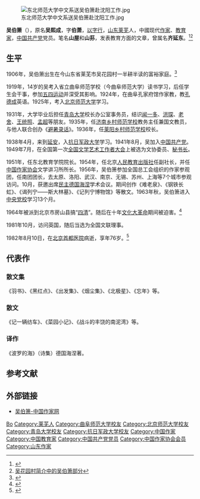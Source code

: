 {{Infobox writer <!-- see Template:Infobox writer -->
| 原文名称 = | 日文假名 = | 罗马拼音 = 
| 图像     = 
| 图像大小 = 
| 图像说明 = 
| 姓名     = 吴伯箫
| 字       = 
| 号       = 伯萧
| 笔名     = '''山屋'''、'''山荪'''
| 原名     = 吴熙成
| 出生     = 1906年3月13日
| 出生地点 = {{QING}}[[山东省|山东省]][[泰安府|泰安府]][[莱芜县|莱芜县]]
| 逝世     = {{Death date and age|1982|8|10|1906|3|13}}
| 逝世地点 = {{CHN}}[[北京市|北京市]]
| 居处     = 
| 职业     = [[作家|作家]]、[[教育家|教育家]]
| 国籍     = {{PRC}}
| 种族     = [[汉族|汉族]]
| 公民权   = {{PRC}}
| 教育程度 = [[大学|大学]]
| 母校     = [[曲阜师范大学|曲阜师范学校]]<br>[[北京师范大学|北京师范大学]]<br>[[中国人民抗日军政大学|中国人民抗日军政大学]]<br>[[中央党校|中央党校]]
| 创作时期 = 1924年至1982年
| 体裁     = [[散文|散文]]
| 主题     = 
| 文学运动 = 
| 代表作   = 散文《菜园小记》、《记一辆纺车》等<br>散文集《往年》《北极星》等
| 配偶     = 刘氏（1925年-1931年）<br>[[郭静君|郭静君]]（1937年-1982年）
| 伴侣     = 
| 子女     = 
| 亲属     = 父亲[[吴圣|吴圣]]
| 受影响于 = [[五四运动|五四运动]]、[[毛泽东思想|毛泽东思想]]
| 施影响于 = 受其影响其后出现了[[吴伯箫学校|吴伯箫学校]]
| 奖项     = 
| 官方网   = 
| 签名     =  
}}
[[File:东北师范大学中文系送吴伯箫赴沈阳工作.jpg|thumb]]

'''吴伯箫'''（{{bd|1906年|3月13日|1982年|8月10日|catIdx=Wu Boxiao}}），原名'''吴熙成'''，字'''伯萧'''，[[以字行|以字行]]，[[山东省|山东]][[莱芜区|莱芜]]人，中國现代[[作家|作家]]、[[教育家|教育家]]，[[中国共产党|中国共产党]]党员。笔名'''山屋'''和'''山荪'''，发表教育方面的文章，曾属名'''齐延东'''。<ref>{{Cite web |url=http://ch.eywedu.com/Writer/9850_83791.htm |title=吴伯箫生平简介 |accessdate=2016-01-23 |archive-date=2017-03-05 |archive-url=https://web.archive.org/web/20170305004619/http://ch.eywedu.com/Writer/9850_83791.htm |dead-url=no }}</ref><ref>[http://www.laiwu.gov.cn/art/2015/9/14/art_742_283.html 吴花园村简介中的吴伯箫部分]{{dead link|date=2017年12月 |bot=InternetArchiveBot |fix-attempted=yes }}</ref>

== 生平 ==
1906年，吴伯箫出生在今山东省莱芜市吴花园村一半耕半读的富裕家庭。<ref>{{Cite book|chapter=来自吴家花园的忆念——吴伯箫轶事三人谈|url=http://www.cnki.com.cn/Article/CJFDTotal-CQYT199401002.htm|author=孔亚兵|title=《春秋》1994年01期|location=|publisher=山东省政协文史资料委员会|date=1994|ISSN=1672-5794|access-date=2016-01-23|archive-date=2017-03-05|archive-url=https://web.archive.org/web/20170305004709/http://www.cnki.com.cn/Article/CJFDTotal-CQYT199401002.htm|dead-url=no}}</ref>

1919年，14岁的吴考入省立曲阜师范学校（今曲阜师范大学）读书学习，后任学生会干事，参加[[五四运动|五四运动]]并深受其影响。1924年，在曲阜孔家府馆作家教，教[[孔德成|孔德成]]英语。1925年，考入[[北京师范大学|北京师范大学]]学习。

1931年，大学毕业后担任[[青岛大学|青岛大学]]校长办公室事务员，结识[[闻一多|闻一多]]、[[洪琛|洪琛]]、[[老舍|老舍]]、[[王统照|王统照]]、[[孟超|孟超]]等朋友。1935年，任[[济南乡村师范学校|济南乡村师范学校]]教务主任兼国文教员，与他人联合创办《[[避暑录话|避暑录话]]》。1936年，任[[莱阳乡村师范学校|莱阳乡村师范学校]]校长。

1938年4月，来到[[延安|延安]]，入[[抗日军政大学|抗日军政大学]]学习。1941年8月，吴加入[[中国共产党|中国共产党]]。1949年7月，在全国第一次[[全国文学艺术工作者大会|全国文学艺术工作者大会]]上被选为文协委员、[[秘书长|秘书长]]。

1951年，任东北教育学院院长。1954年，任北京[[人民教育出版社|人民教育出版社]]任副社长，并任[[中国作家协会|中国作家协会]]文学讲习所所长。1956年，吴伯箫参加全国总工会组织的作家参观团，任南团团长，去太原、洛阳、武汉、南京、无锡、苏州、上海等7个城市参观访问。10月，获邀出席[[民主德国|民主德国]][[海涅|海涅]]学术会议。期间创作《难老泉》、《钢铁长虹》、《谒列宁——斯大林墓》、《记列宁博物馆》等散文。1963年秋，吴伯箫进入[[中央党校|中央党校]]学习13个月。

1964年被派到北京市房山县搞“[[四清|四清]]”。随后在十年[[文化大革命|文化大革命]]期间被迫害。<ref>{{cite web|title=吴伯箫|url=http://ren.bytravel.cn/history/1/wubo.html|publisher=博雅人物词典|accessdate=2016-04-23|archive-date=2016-05-07|archive-url=https://web.archive.org/web/20160507223959/http://ren.bytravel.cn/history/1/wubo.html|dead-url=no}}</ref>

1981年10月，访问英国，随后当选为全国文联理事。

1982年8月10日，在[[北京|北京]][[首都医院|首都医院]]病逝，享年76岁。<ref>{{Cite book|chapter=深切悼念吴伯箫同志|url=http://www.cnki.com.cn/Article/CJFDTotal-RMJY198210017.htm|author=刘国正等|title=《人民教育》1982年10期|location=|publisher=中国教育报刊社|date=1982|ISSN=0448-9365|access-date=2016-01-23|archive-date=2016-05-07|archive-url=https://web.archive.org/web/20160507155621/http://www.cnki.com.cn/Article/CJFDTotal-RMJY198210017.htm|dead-url=no}}</ref>

== 代表作 ==
=== 散文集 ===
《羽书》、《黑红点》、《出发集》、《烟尘集》、《北极星》、《忘年》等。 

=== 散文 ===
《记一辆纺车》、《菜园小记》、《战斗的丰饶的南泥湾》等。

=== 译作 ===
《波罗的海》（诗集）德国海涅著。

== 参考文献 ==
{{reflist|2}}

== 外部链接 ==
{{Wikisource author}}
{{Wikiquote}}
{{Commons category|吴伯箫}}
* [http://www.chinawriter.com.cn/zxhy/member/5001.shtml 吴伯箫-中国作家网]{{Wayback|url=http://www.chinawriter.com.cn/zxhy/member/5001.shtml |date=20161025112921 }}

{{中华全国文学工作者协会第一届全国委员会}}
{{中国作家协会第三届理事会}}

{{Authority control}}
{{DEFAULTSORT:WU吴}}
[[Category:吴姓|Bo]]
[[Category:莱芜人|Category:莱芜人]]
[[Category:曲阜师范大学校友|Category:曲阜师范大学校友]]
[[Category:北京师范大学校友|Category:北京师范大学校友]]
[[Category:青岛大学校友|Category:青岛大学校友]]
[[Category:抗日军政大学校友|Category:抗日军政大学校友]]
[[Category:中国作家|Category:中国作家]]
[[Category:中国教育家|Category:中国教育家]]
[[Category:中国共产党党员|Category:中国共产党党员]]
[[Category:中国作家协会会员|Category:中国作家协会会员]]
[[Category:山东作家|Category:山东作家]]